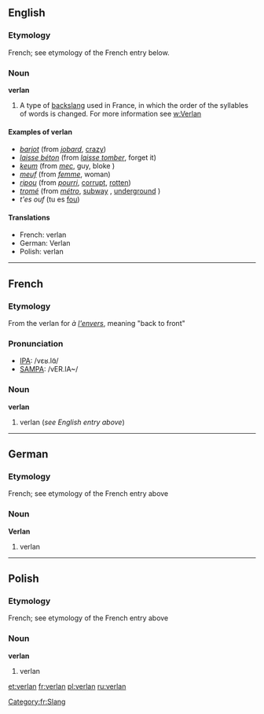 ==English==

===Etymology===
French; see etymology of the French entry below.

===Noun===
'''verlan'''

# A type of [[backslang]] used in France, in which the order of the syllables of words is changed. For more information see [[w:Verlan]]

====Examples of verlan====
{{rfc-header|Examples of verlan}}
*''[[barjot]]'' (from ''[[jobard]]'', [[crazy]])
*''[[laisse béton]]'' (from ''[[laisser tomber|laisse tomber]]'', forget it)
*''[[keum]]'' (from ''[[mec]]'', guy, bloke {{UK}})
*''[[meuf]]'' (from ''[[femme]]'', woman)
*''[[ripou]]'' (from ''[[pourri]]'', [[corrupt]], [[rotten]])
*''[[tromé]]'' (from ''[[métro]]'', [[subway]] {{US}}, [[underground]] {{british}})
*''t'es ouf'' (tu es [[fou]])

====Translations====
*French: verlan {{m}}
*German: Verlan<!--gender?  See German Wikipedia article-->
*Polish: verlan

[[Category:fr:Slang]]

----

==French==

===Etymology===
From the verlan for ''à [[envers|l'envers]]'', meaning "back to front"

===Pronunciation===
*[[w:IPA|IPA]]: /vɛʁ.lɑ̃/
*[[w:SAMPA|SAMPA]]: /vER.lA~/

===Noun===
'''verlan''' {{m}}

# verlan (''see English entry above'')

----

==German==

===Etymology===
French; see etymology of the French entry above

===Noun===
'''Verlan'''<!--gender?-->

# verlan

----

==Polish==

===Etymology===
French; see etymology of the French entry above

===Noun===
'''verlan'''

# verlan

[[et:verlan]]
[[fr:verlan]]
[[pl:verlan]]
[[ru:verlan]]